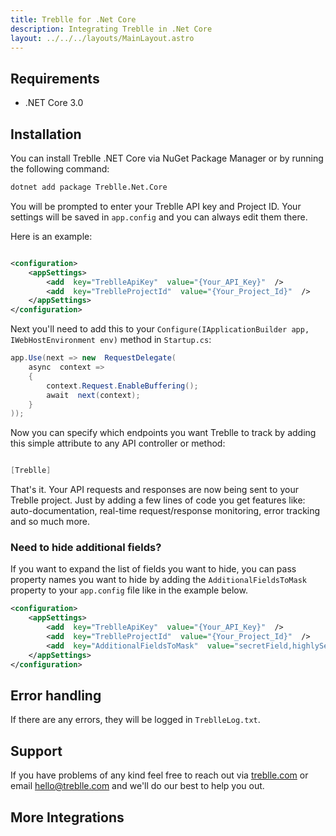 ```yaml
---
title: Treblle for .Net Core
description: Integrating Treblle in .Net Core
layout: ../../../layouts/MainLayout.astro
---
```



## Requirements

- .NET Core 3.0

## Installation

You can install Treblle .NET Core via NuGet Package Manager or by running the following command:

```bash
dotnet add package Treblle.Net.Core
```

You will be prompted to enter your Treblle API key and Project ID. Your settings will be saved in `app.config` and you can always edit them there.

Here is an example:

```xml

<configuration>
	<appSettings>
		<add  key="TreblleApiKey"  value="{Your_API_Key}"  />
		<add  key="TreblleProjectId"  value="{Your_Project_Id}"  />
	</appSettings>
</configuration>

```

Next you'll need to add this to your `Configure(IApplicationBuilder app, IWebHostEnvironment env)` method in `Startup.cs`:

```csharp
app.Use(next => new  RequestDelegate(
	async  context =>
	{
		context.Request.EnableBuffering();
		await  next(context);
	}
));
```

Now you can specify which endpoints you want Treblle to track by adding this simple attribute to any API controller or method:

```csharp

[Treblle]

```

That's it. Your API requests and responses are now being sent to your Treblle project. Just by adding a few lines of code you get features like: auto-documentation, real-time request/response monitoring, error tracking and so much more.

### Need to hide additional fields?

If you want to expand the list of fields you want to hide, you can pass property names you want to hide by adding the `AdditionalFieldsToMask` property to your `app.config` file like in the example below.

```xml
<configuration>
	<appSettings>
		<add  key="TreblleApiKey"  value="{Your_API_Key}"  />
		<add  key="TreblleProjectId"  value="{Your_Project_Id}"  />
		<add  key="AdditionalFieldsToMask"  value="secretField,highlySensitiveField"  />
	</appSettings>
</configuration>
```

## Error handling

If there are any errors, they will be logged in `TreblleLog.txt`.

## Support

If you have problems of any kind feel free to reach out via [treblle.com](https://treblle.com) or email hello@treblle.com and we'll do our best to help you out.

## More Integrations

<TreblleIntegrations />

